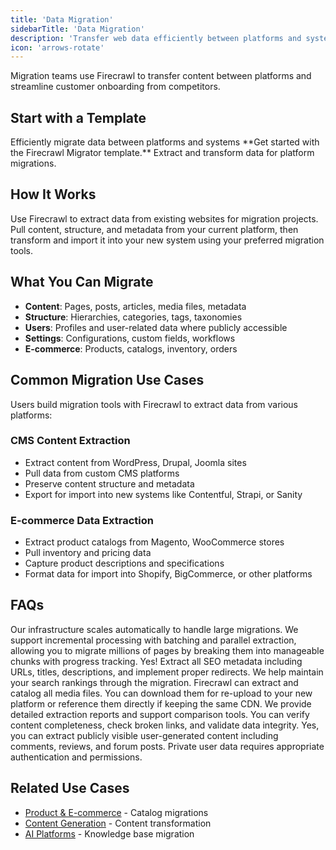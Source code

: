 ```yaml
---
title: 'Data Migration'
sidebarTitle: 'Data Migration'
description: 'Transfer web data efficiently between platforms and systems'
icon: 'arrows-rotate'
---
```


Migration teams use Firecrawl to transfer content between platforms and streamline customer onboarding from competitors.

## Start with a Template

<Card title="Firecrawl Migrator" icon="github" href="https://github.com/mendableai/firecrawl-migrator">
  Efficiently migrate data between platforms and systems
</Card>

<Note>
  **Get started with the Firecrawl Migrator template.** Extract and transform data for platform migrations.
</Note>

## How It Works

Use Firecrawl to extract data from existing websites for migration projects. Pull content, structure, and metadata from your current platform, then transform and import it into your new system using your preferred migration tools.

## What You Can Migrate

- **Content**: Pages, posts, articles, media files, metadata
- **Structure**: Hierarchies, categories, tags, taxonomies
- **Users**: Profiles and user-related data where publicly accessible
- **Settings**: Configurations, custom fields, workflows
- **E-commerce**: Products, catalogs, inventory, orders

## Common Migration Use Cases

Users build migration tools with Firecrawl to extract data from various platforms:

### CMS Content Extraction
- Extract content from WordPress, Drupal, Joomla sites
- Pull data from custom CMS platforms
- Preserve content structure and metadata
- Export for import into new systems like Contentful, Strapi, or Sanity

### E-commerce Data Extraction
- Extract product catalogs from Magento, WooCommerce stores
- Pull inventory and pricing data
- Capture product descriptions and specifications
- Format data for import into Shopify, BigCommerce, or other platforms

## FAQs

<AccordionGroup>
  <Accordion title="How do you handle large-scale migrations?">
    Our infrastructure scales automatically to handle large migrations. We support incremental processing with batching and parallel extraction, allowing you to migrate millions of pages by breaking them into manageable chunks with progress tracking.
  </Accordion>
  
  <Accordion title="Can I preserve SEO value during migration?">
    Yes! Extract all SEO metadata including URLs, titles, descriptions, and implement proper redirects. We help maintain your search rankings through the migration.
  </Accordion>
  
  <Accordion title="What about media files and attachments?">
    Firecrawl can extract and catalog all media files. You can download them for re-upload to your new platform or reference them directly if keeping the same CDN.
  </Accordion>
  
  <Accordion title="How do I validate the migration?">
    We provide detailed extraction reports and support comparison tools. You can verify content completeness, check broken links, and validate data integrity.
  </Accordion>
  
  <Accordion title="Can I migrate user-generated content and comments?">
    Yes, you can extract publicly visible user-generated content including comments, reviews, and forum posts. Private user data requires appropriate authentication and permissions.
  </Accordion>
</AccordionGroup>

## Related Use Cases

- [Product & E-commerce](/use-cases/product-ecommerce) - Catalog migrations
- [Content Generation](/use-cases/content-generation) - Content transformation
- [AI Platforms](/use-cases/ai-platforms) - Knowledge base migration